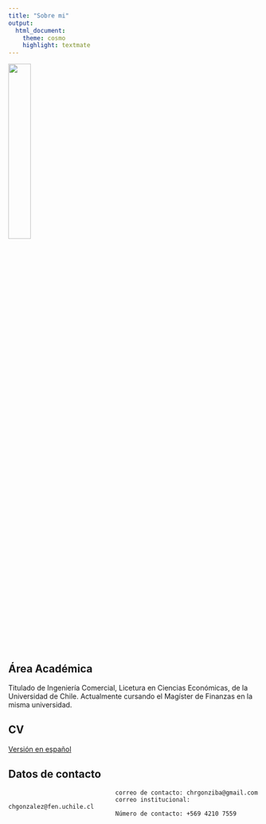 ```yaml
---
title: "Sobre mi"
output:
  html_document:
    theme: cosmo
    highlight: textmate
---
```


![](yo/personal.jpg){width=30%}


## Área Académica

Titulado de Ingeniería Comercial, Licetura en Ciencias Económicas, de la Universidad de Chile. Actualmente cursando el Magíster de Finanzas en la misma universidad.


## CV
[Versión en español](yo/CV_ES.pdf)


## Datos de contacto

                                  correo de contacto: chrgonziba@gmail.com 
                                  correo institucional: chgonzalez@fen.uchile.cl
                                  Número de contacto: +569 4210 7559
    